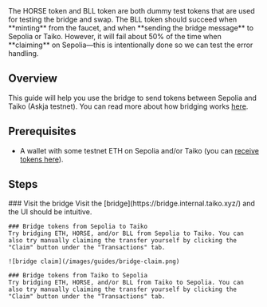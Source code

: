
<Callout type="info" emoji="ℹ️">
The HORSE token and BLL token are both dummy test tokens that are used for testing the bridge and swap.
</Callout>

<Callout type="warning" emoji="⚠️">
  The BLL token should succeed when **minting** from the faucet, and when **sending the bridge message** to Sepolia or Taiko. However, it will fail about 50% of the time when **claiming** on Sepolia—this is intentionally done so we can test the error handling.
</Callout>

## Overview

This guide will help you use the bridge to send tokens between Sepolia and Taiko (Askja testnet). You can read more about how bridging works [here](/docs/concepts/bridging/cross-chain-messaging).

## Prerequisites

- A wallet with some testnet ETH on Sepolia and/or Taiko (you can [receive tokens here](/docs/guides/receive-tokens)).

## Steps

<Steps>
    ### Visit the bridge
    Visit the [bridge](https://bridge.internal.taiko.xyz/) and the UI should be intuitive.

    ### Bridge tokens from Sepolia to Taiko
    Try bridging ETH, HORSE, and/or BLL from Sepolia to Taiko. You can also try manually claiming the transfer yourself by clicking the "Claim" button under the "Transactions" tab.

    ![bridge claim](/images/guides/bridge-claim.png)

    ### Bridge tokens from Taiko to Sepolia
    Try bridging ETH, HORSE, and/or BLL from Taiko to Sepolia. You can also try manually claiming the transfer yourself by clicking the "Claim" button under the "Transactions" tab.
</Steps>